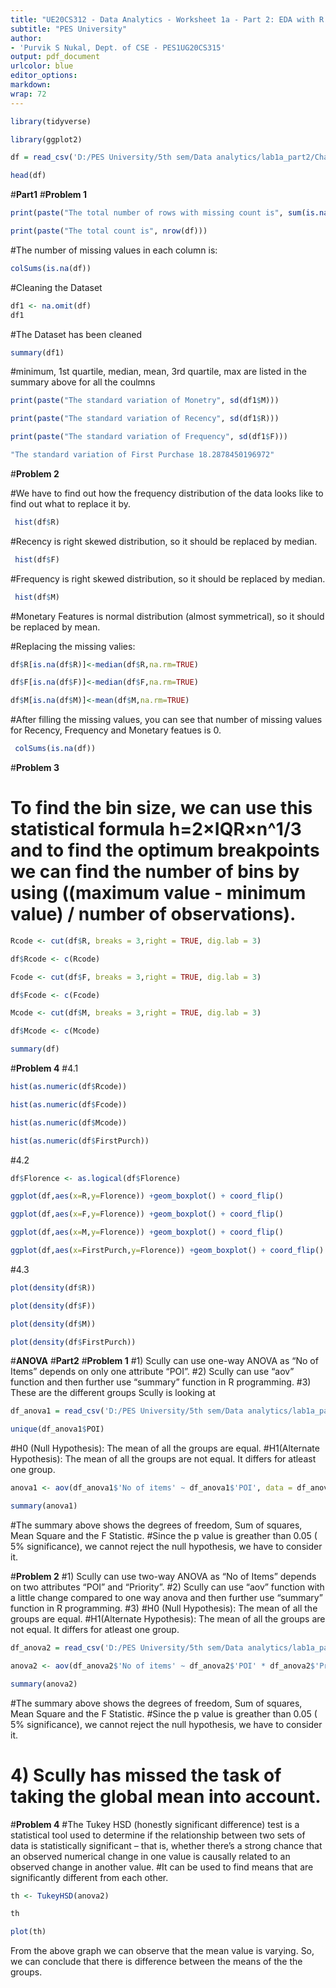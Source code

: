 ---
title: "UE20CS312 - Data Analytics - Worksheet 1a - Part 2: EDA with R | ANOVA"
subtitle: "PES University"
author:
- 'Purvik S Nukal, Dept. of CSE - PES1UG20CS315'
output: pdf_document
urlcolor: blue
editor_options:
markdown:
wrap: 72
---

```{r}
library(tidyverse)
```


```{r}
library(ggplot2)
```


```{r}
df = read_csv('D:/PES University/5th sem/Data analytics/lab1a_part2/CharlesBookClubDataset.csv')
```

```{r}
head(df)
```

#**Part1**
#**Problem 1**
```{r}
print(paste("The total number of rows with missing count is", sum(is.na(df))))
```

```{r}
print(paste("The total count is", nrow(df)))
```

#The number of missing values in each column is:
```{r}
colSums(is.na(df))
```

#Cleaning the Dataset
```{r}
df1 <- na.omit(df)
df1
```
#The Dataset has been cleaned
```{r}
summary(df1)
```
#minimum, 1st quartile, median, mean, 3rd quartile, max  are listed in the summary above for all the coulmns

```{r}
print(paste("The standard variation of Monetry", sd(df1$M)))
```

```{r}
print(paste("The standard variation of Recency", sd(df1$R)))
```

```{r}
print(paste("The standard variation of Frequency", sd(df1$F)))
```

```{r}
"The standard variation of First Purchase 18.2878450196972"
```

#**Problem 2**

#We have to find out how the frequency distribution of the data looks like to find out what to replace it by.
```{r}
 hist(df$R)
```
#Recency is right skewed distribution, so it should be replaced by median.

```{r}
 hist(df$F)
```
#Frequency is right skewed distribution, so it should be replaced by median.

```{r}
 hist(df$M)
```
#Monetary Features is normal distribution (almost symmetrical), so it should be replaced by mean.

#Replacing the missing valies:
```{r}
df$R[is.na(df$R)]<-median(df$R,na.rm=TRUE)
```

```{r}
df$F[is.na(df$F)]<-median(df$F,na.rm=TRUE)
```

```{r}
df$M[is.na(df$M)]<-mean(df$M,na.rm=TRUE)
```

#After filling the missing values, you can see that number of missing values for Recency, Frequency and Monetary featues is 0.
```{r}
 colSums(is.na(df))
```

#**Problem 3**

# To find the bin size, we can use this statistical formula h=2×IQR×n^1/3 and to find the optimum breakpoints we can find the number of bins by using ((maximum value - minimum value) / number of observations).
```{r}
Rcode <- cut(df$R, breaks = 3,right = TRUE, dig.lab = 3)
```

```{r}
df$Rcode <- c(Rcode)
```

```{r}
Fcode <- cut(df$F, breaks = 3,right = TRUE, dig.lab = 3)
```

```{r}
df$Fcode <- c(Fcode)
```

```{r}
Mcode <- cut(df$M, breaks = 3,right = TRUE, dig.lab = 3)
```

```{r}
df$Mcode <- c(Mcode)
```

```{r}
summary(df)
```
#**Problem 4**
#4.1
```{r}
hist(as.numeric(df$Rcode))
```

```{r}
hist(as.numeric(df$Fcode))
```

```{r}
hist(as.numeric(df$Mcode))
```

```{r}
hist(as.numeric(df$FirstPurch))
```

#4.2
```{r}
df$Florence <- as.logical(df$Florence)
```

```{r}
ggplot(df,aes(x=R,y=Florence)) +geom_boxplot() + coord_flip()
```

```{r}
ggplot(df,aes(x=F,y=Florence)) +geom_boxplot() + coord_flip()
```

```{r}
ggplot(df,aes(x=M,y=Florence)) +geom_boxplot() + coord_flip()
```

```{r}
ggplot(df,aes(x=FirstPurch,y=Florence)) +geom_boxplot() + coord_flip()
```

#4.3
```{r}
plot(density(df$R))
```

```{r}
plot(density(df$F))
```

```{r}
plot(density(df$M))
```

```{r}
plot(density(df$FirstPurch))
```

#**ANOVA**
#**Part2**
#**Problem 1**
#1) Scully can use one-way ANOVA as "No of Items" depends on only one attribute "POI".
#2) Scully can use "aov" function and then further use "summary" function in R programming.
#3) These are the different groups Scully is looking at

```{r}
df_anova1 = read_csv('D:/PES University/5th sem/Data analytics/lab1a_part2/Scenario 1.csv')
```

```{r}
unique(df_anova1$POI)
```

#H0 (Null Hypothesis): The mean of all the groups are equal.
#H1(Alternate Hypothesis): The mean of all the groups are not equal. It differs for atleast one group.
```{r}
anova1 <- aov(df_anova1$'No of items' ~ df_anova1$'POI', data = df_anova1)
```

```{r}
summary(anova1)
```
#The summary above shows the degrees of freedom, Sum of squares, Mean Square and the F Statistic.
#Since the p value is greather than 0.05 ( 5% significance), we cannot reject the null hypothesis, we have to consider it.


#**Problem 2**
#1) Scully can use two-way ANOVA as "No of Items" depends on two attributes "POI" and "Priority".
#2) Scully can use "aov" function with a little change compared to one way anova and then further use "summary" function in R programming.
#3) 
#H0 (Null Hypothesis): The mean of all the groups are equal.
#H1(Alternate Hypothesis): The mean of all the groups are not equal. It differs for atleast one group.

```{r}
df_anova2 = read_csv('D:/PES University/5th sem/Data analytics/lab1a_part2/Scenario 2.csv')
```
```{r}
anova2 <- aov(df_anova2$'No of items' ~ df_anova2$'POI' * df_anova2$'Priority', data = df_anova1)
```

```{r}
summary(anova2)
```
#The summary above shows the degrees of freedom, Sum of squares, Mean Square and the F Statistic.
#Since the p value is greather than 0.05 ( 5% significance), we cannot reject the null hypothesis, we have to consider it.

# 4) Scully has missed the task of taking the global mean into account.


#**Problem 4**
#The Tukey HSD (honestly significant difference) test is a statistical tool used to determine if the relationship between two sets of data is statistically significant – that is, whether there's a strong chance that an observed numerical change in one value is causally related to an observed change in another value.
#It can be used to find means that are significantly different from each other.

```{r}
th <- TukeyHSD(anova2)
```

```{r}
th
```


```{r}
plot(th)
```

From the above graph we can observe that the mean value is varying. So, we can conclude that there is difference between the means of the  the groups.
